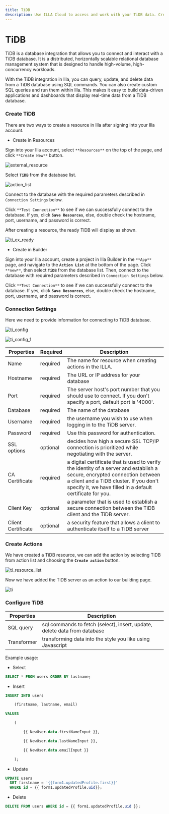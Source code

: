 ---
title: TiDB
description: Use ILLA Cloud to access and work with your TiDB data. Create apps that can query, manipulate, and display data. Follow this guide to get started.
---

# TiDB

TiDB is a database integration that allows you to connect and interact with a TiDB database. It is a distributed, horizontally scalable relational database management system that is designed to handle high-volume, high-concurrency workloads.

With the TiDB integration in Illa, you can query, update, and delete data from a TiDB database using SQL commands. You can also create custom SQL queries and run them within Illa. This makes it easy to build data-driven applications and dashboards that display real-time data from a TiDB database.

### Create TiDB

There are two ways to create a resource in Illa after signing into your Illa account.

- Create in Resources

Sign into your Illa account, select `**Resources**` on the top of the page, and click `**Create New**` button.

![external_resource](https://cdn.illacloud.com/official-website/img/docs/external_resource.png)

Select **`TiDB`** from the database list.

![action_list](https://cdn.illacloud.com/official-website/img/docs/action_list.png)

Connect to the database with the required parameters described in `Connection Settings` below.

Click `**Test Connection**` to see if we can successfully connect to the database. If yes, click **`Save Resources`**, else, double check the hostname, port, username, and password is correct.

After creating a resource, the ready TiDB will display as shown.

![ti_ex_ready](https://cdn.illacloud.com/official-website/img/docs/ti_ex_ready.png)

- Create in Builder

Sign into your Illa account, create a project in Illa Builder in the `**App**` page, and navigate to the **`Action List`** at the bottom of the page. Click `**new**`, then select **`TiDB`** from the database list. Then, connect to the database with required parameters described in `Connection Settings` below.

Click `**Test Connection**` to see if we can successfully connect to the database. If yes, click **`Save Resources`**, else, double check the hostname, port, username, and password is correct.

### Connection Settings

Here we need to provide information for connecting to TiDB database.

![ti_config](https://cdn.illacloud.com/official-website/img/docs/ti_config.png)

![ti_config_1](https://cdn.illacloud.com/official-website/img/docs/ti_config_1.png)

| Properties         | Required | Description                                                                                                                                                                                                                       |
| ------------------ | -------- | --------------------------------------------------------------------------------------------------------------------------------------------------------------------------------------------------------------------------------- |
| Name               | required | The name for resource when creating actions in the ILLA.                                                                                                                                                                          |
| Hostname           | required | The URL or IP address for your database                                                                                                                                                                                           |
| Port               | required | The server host's port number that you should use to connect. If you don't specify a port, default port is '4000'.                                                                                                                |
| Database           | required | The name of the database                                                                                                                                                                                                          |
| Username           | required | the username you wish to use when logging in to the TiDB server.                                                                                                                                                                  |
| Password           | required | Use this password for authentication.                                                                                                                                                                                             |
| SSL options        | optional | decides how high a secure SSL TCP/IP connection is prioritized while negotiating with the server.                                                                                                                                 |
| CA Certificate     | required | a digital certificate that is used to verify the identity of a server and establish a secure, encrypted connection between a client and a TiDB cluster. If you don't specify it, we have filled in a default certificate for you. |
| Client Key         | optional | a parameter that is used to establish a secure connection between the TiDB client and the TiDB server.                                                                                                                            |
| Client Certificate | optional | a security feature that allows a client to authenticate itself to a TiDB server                                                                                                                                                   |

### Create Actions

We have created a TiDB resource, we can add the action by selecting TiDB from action list and choosing the **`Create action`** button.

![ti_resource_list](https://cdn.illacloud.com/official-website/img/docs/ti_resource_list.png)

Now we have added the TiDB server as an action to our building page.

![ti](https://cdn.illacloud.com/official-website/img/docs/ti.png)

### Configure TiDB

| Properties  | Description                                                               |
| ----------- | ------------------------------------------------------------------------- |
| SQL query   | sql commands to fetch (select), insert, update, delete data from database |
| Transformer | transforming data into the style you like using Javascript                |

Example usage:

- Select

```sql
SELECT * FROM users ORDER BY lastname;
```

- Insert

```sql
INSERT INTO users

	(firstname, lastname, email)

VALUES

	(

		{{ NewUser.data.firstNameInput }},

		{{ NewUser.data.lastNameInput }},

		{{ NewUser.data.emailInput }}

	);
```

- Update

```sql
UPDATE users
  SET firstname = '{{form1.updatedProfile.first}}'
  WHERE id = {{ form1.updatedProfile.uid}};
```

- Delete

```sql
DELETE FROM users WHERE id = {{ form1.updatedProfile.uid }};
```
